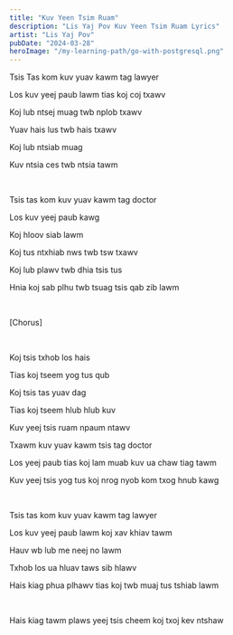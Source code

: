 ```yaml
---
title: "Kuv Yeen Tsim Ruam"
description: "Lis Yaj Pov Kuv Yeen Tsim Ruam Lyrics"
artist: "Lis Yaj Pov"
pubDate: "2024-03-28"
heroImage: "/my-learning-path/go-with-postgresql.png"
---
```


Tsis Tas kom kuv yuav kawm tag lawyer

Los kuv yeej paub lawm tias koj coj txawv

Koj lub ntsej muag twb nplob txawv

Yuav hais lus twb hais txawv

Koj lub ntsiab muag

Kuv ntsia ces twb ntsia tawm

<br />

Tsis tas kom kuv yuav kawm tag doctor

Los kuv yeej paub kawg

Koj hloov siab lawm

Koj tus ntxhiab nws twb tsw txawv

Koj lub plawv twb dhia tsis tus

Hnia koj sab plhu twb tsuag tsis qab zib lawm

<br />

[Chorus]

<br />

Koj tsis txhob los hais

Tias koj tseem yog tus qub

Koj tsis tas yuav dag

Tias koj tseem hlub hlub kuv

Kuv yeej tsis ruam npaum ntawv

Txawm kuv yuav kawm tsis tag doctor

Los yeej paub tias koj lam muab kuv ua chaw tiag tawm

Kuv yeej tsis yog tus koj nrog nyob kom txog hnub kawg

<br />

Tsis tas kom kuv yuav kawm tag lawyer

Los kuv yeej paub lawm koj xav khiav tawm

Hauv wb lub me neej no lawm

Txhob los ua hluav taws sib hlawv

Hais kiag phua plhawv tias koj twb muaj tus tshiab lawm

<br />

Hais kiag tawm plaws yeej tsis cheem koj txoj kev ntshaw
